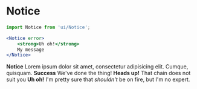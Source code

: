 
<Meta
	title="Interface/Notice"
	component={Notice}
/>

# Notice

```jsx
import Notice from 'ui/Notice';

<Notice error>
	<strong>Uh oh!</strong>
	My message
</Notice>
```

<Canvas>
	<Story name="Notice">
		<Notice>
			<strong>Notice</strong>
			Lorem ipsum dolor sit amet, consectetur adipisicing elit. Cumque, quisquam.
		</Notice>
		<Notice success>
			<strong>Success</strong>
			We've done the thing!
		</Notice>
		<Notice warning>
			<strong>Heads up!</strong>
			That chain does not suit you
		</Notice>
		<Notice error icon="warning">
			<strong>Uh oh!</strong>
			I'm pretty sure that <em>shouldn't</em> be on fire, but I'm no expert.
		</Notice>
	</Story>
</Canvas>

<ArgsTable of={Notice} />
